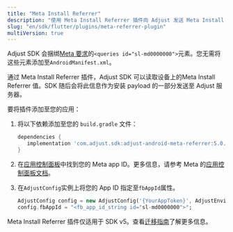```yaml
---
title: "Meta Install Referrer"
description: "使用 Meta Install Referrer 插件向 Adjust 发送 Meta Install Referrer 信息。"
slug: "en/sdk/flutter/plugins/meta-referrer-plugin"
multiVersion: true
---
```

<sdkversion version="v5"> <callout type="note"> 

Adjust SDK 会捆绑[Meta 要求](https://developers.facebook.com/docs/app-ads/meta-install-referrer#step-1--add-the-meta-apps)的`<queries id="sl-md0000000">`元素。您无需将这些元素添加至`AndroidManifest.xml`。
</Callout> 

通过 Meta Install Referrer 插件，Adjust SDK 可以读取设备上的Meta Install Referrer 值。SDK 随后会将此信息作为安装 payload 的一部分发送至 Adjust 服务器。

要将插件添加至您的应用：

1. 将以下依赖添加至您的 `build.gradle` 文件：

   <codeblock title="build.gradle"> 

   ```groovy
   dependencies {
      implementation 'com.adjust.sdk:adjust-android-meta-referrer:5.0.0'
   }
   ```

   </CodeBlock> 
2. 在[应用控制面板](https://developers.facebook.com/apps)中找到您的 Meta app ID。更多信息，请参考 Meta 的[应用控制面板文档](https://developers.facebook.com/docs/development/create-an-app/app-dashboard)。

3. 在`AdjustConfig`实例上将您的 App ID 指定至`fbAppId`属性。

   ```dart
   AdjustConfig config = new AdjustConfig('{YourAppToken}', AdjustEnvironment.sandbox);
   config.fbAppId = "<fb_app_id_string id="sl-md0000000">";
   ```

</SdkVersion> <sdkversion version="v4"> 

Meta Install Referrer 插件仅适用于 SDK v5。查看[迁移指南](/en/sdk/flutter/migration/v4-to-v5)了解更多信息。
</SdkVersion>

